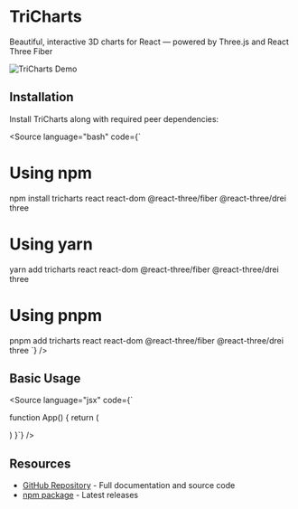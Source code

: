 
<Meta title="Introduction" />

# TriCharts

Beautiful, interactive 3D charts for React — powered by Three.js and React Three Fiber

<div style={{ margin: "16px 0" }}>
  <img
    src="images/demo.gif"
    alt="TriCharts Demo"
    style={{ maxWidth: "100%" }}
  />
</div>

## Installation

Install TriCharts along with required peer dependencies:

<Source
  language="bash"
  code={`
# Using npm
npm install tricharts react react-dom @react-three/fiber @react-three/drei three

# Using yarn
yarn add tricharts react react-dom @react-three/fiber @react-three/drei three

# Using pnpm
pnpm add tricharts react react-dom @react-three/fiber @react-three/drei three
`}
/>

## Basic Usage

<Source
  language="jsx"
  code={`

function App() {
return (

<div style={{ height: "400px" }}>
  <Bar3DChart data={[5, 10, 15, 7, 12]} />
</div>
) }`} />

## Resources

- [GitHub Repository](https://github.com/gavinmgrant/tricharts) - Full documentation and source code
- [npm package](https://www.npmjs.com/package/tricharts) - Latest releases
